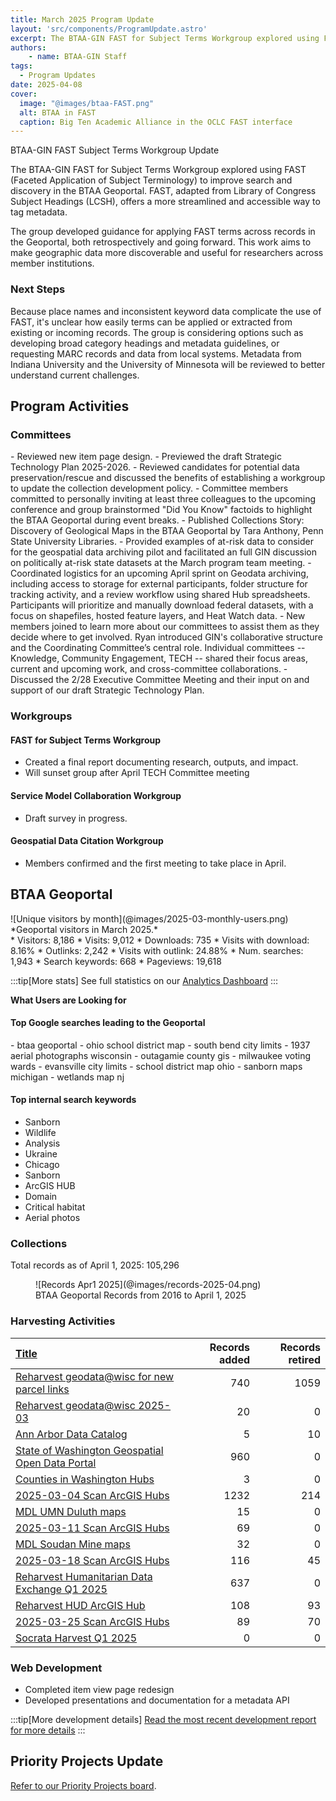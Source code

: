 ```yaml
---
title: March 2025 Program Update
layout: 'src/components/ProgramUpdate.astro'
excerpt: The BTAA-GIN FAST for Subject Terms Workgroup explored using FAST (Faceted Application of Subject Terminology) to improve search and discovery in the BTAA Geoportal. FAST, adapted from Library of Congress Subject Headings (LCSH), offers a more streamlined and accessible way to tag metadata.
authors:
    - name: BTAA-GIN Staff
tags:
  - Program Updates
date: 2025-04-08
cover:
  image: "@images/btaa-FAST.png"
  alt: BTAA in FAST
  caption: Big Ten Academic Alliance in the OCLC FAST interface
---
```


<div class="monthly-highlight">

BTAA-GIN FAST Subject Terms Workgroup Update


The BTAA-GIN FAST for Subject Terms Workgroup explored using FAST (Faceted Application of Subject Terminology) to improve search and discovery in the BTAA Geoportal. FAST, adapted from Library of Congress Subject Headings (LCSH), offers a more streamlined and accessible way to tag metadata.

The group developed guidance for applying FAST terms across records in the Geoportal, both retrospectively and going forward. This work aims to make geographic data more discoverable and useful for researchers across member institutions.

### Next Steps

Because place names and inconsistent keyword data complicate the use of FAST, it's unclear how easily terms can be applied or extracted from existing or incoming records. The group is considering options such as developing broad category headings and metadata guidelines, or requesting MARC records and data from local systems. Metadata from Indiana University and the University of Minnesota will be reviewed to better understand current challenges.

</div>

## Program Activities

### Committees

<CardGrid>
  <Card title="TECHnology">
    - Reviewed new item page design.
    - Previewed the draft Strategic Technology Plan 2025-2026.
    - Reviewed candidates for potential data preservation/rescue and discussed the benefits of establishing a workgroup to update the collection development policy.
  </Card>

  <Card title="Community Engagement">
    - Committee members committed to personally inviting at least three colleagues to the upcoming conference and group brainstormed "Did You Know" factoids to highlight the BTAA Geoportal during event breaks.
    - Published Collections Story: Discovery of Geological Maps in the BTAA Geoportal by Tara Anthony, Penn State University Libraries.
  </Card>

  <Card title="Knowledge">
    - Provided examples of at-risk data to consider for the geospatial data archiving pilot and facilitated an full GIN discussion on politically at-risk state datasets at the March program team meeting.
    - Coordinated logistics for an upcoming April sprint on Geodata archiving, including access to storage for external participants, folder structure for tracking activity, and a review workflow using shared Hub spreadsheets. Participants will prioritize and manually download federal datasets, with a focus on shapefiles, hosted feature layers, and Heat Watch data.
  </Card>

  <Card title="Coordination">
    - New members joined to learn more about our committees to assist them as they decide where to get involved. Ryan introduced GIN's collaborative structure and the Coordinating Committee’s central role. Individual committees -- Knowledge, Community Engagement, TECH -- shared their focus areas, current and upcoming work, and cross-committee collaborations.
    - Discussed the 2/28 Executive Committee Meeting and their input on and support of our draft Strategic Technology Plan.
  </Card>
</CardGrid>

### Workgroups

<Card>


#### FAST for Subject Terms Workgroup

* Created a final report documenting research, outputs, and impact. 
* Will sunset group after April TECH Committee meeting

#### Service Model Collaboration Workgroup

* Draft survey in progress. 

#### Geospatial Data Citation Workgroup

* Members confirmed and the first meeting to take place in April.

</Card>


## BTAA Geoportal 

<TwoThirdsLayout>
<div slot="left">
![Unique visitors by month](@images/2025-03-monthly-users.png)
*Geoportal visitors in March 2025.*
</div>
<div slot="right">
<div class="compact-list">
* Visitors: 8,186
* Visits: 9,012
* Downloads: 735
* Visits with download: 8.16%
* Outlinks: 2,242
* Visits with outlink: 24.88%
* Num. searches: 1,943
* Search keywords: 668
* Pageviews: 19,618
</div>
</div>
</TwoThirdsLayout>


:::tip[More stats]
See full statistics on our [Analytics Dashboard](https://tableau.umn.edu/t/UL/views/BTAAGeoportalusageMatomo/Monthlycharts?%3Aembed=y&%3AisGuestRedirectFromVizportal=y)
:::

**What Users are Looking for**

#### Top Google searches leading to the Geoportal
<ChipList class="not-content">
- btaa geoportal
- ohio school district map
- south bend city limits
- 1937 aerial photographs wisconsin
- outagamie county gis
- milwaukee voting wards
- evansville city limits
- school district map ohio
- sanborn maps michigan
- wetlands map nj
</ChipList>

#### Top internal search keywords
<ChipList class="not-content">

- Sanborn
- Wildlife
- Analysis
- Ukraine
- Chicago
- Sanborn
- ArcGIS HUB
- Domain
- Critical habitat
- Aerial photos

</ChipList>

### Collections

<p class="records-total">Total records as of April 1, 2025: 105,296</p> 

<figure markdown="span">
  ![Records Apr1 2025](@images/records-2025-04.png)
  <figcaption>BTAA Geoportal Records from 2016 to 
April 1, 2025</figcaption>
</figure>


### Harvesting Activities

| [Title](http://URL) | Records added | Records retired |
| :---- | -----: | -----: |
| [Reharvest geodata@wisc for new parcel links](https://github.com/geobtaa/metadata/issues/846) | 740 | 1059 |
| [Reharvest geodata@wisc 2025-03](https://github.com/geobtaa/metadata/issues/813) | 20 | 0 |
| [Ann Arbor Data Catalog](https://github.com/geobtaa/metadata/issues/798) | 5 | 10 |
| [State of Washington Geospatial Open Data Portal](https://github.com/geobtaa/metadata/issues/808) | 960 | 0 |
| [Counties in Washington Hubs](https://github.com/geobtaa/metadata/issues/810) | 3 | 0 |
| [2025-03-04 Scan ArcGIS Hubs](https://github.com/geobtaa/metadata/issues/812) | 1232 | 214 |
| [MDL UMN Duluth maps](https://github.com/geobtaa/metadata/issues/817) | 15 | 0 |
| [2025-03-11 Scan ArcGIS Hubs](https://github.com/geobtaa/metadata/issues/818) | 69 | 0 |
| [MDL Soudan Mine maps](https://github.com/geobtaa/metadata/issues/819) | 32 | 0 |
| [2025-03-18 Scan ArcGIS Hubs](https://github.com/geobtaa/metadata/issues/829) | 116 | 45 |
| [Reharvest Humanitarian Data Exchange Q1 2025](https://github.com/geobtaa/metadata/issues/831) | 637 | 0 |
| [Reharvest HUD ArcGIS Hub](https://github.com/geobtaa/metadata/issues/834) | 108 | 93 |
| [2025-03-25 Scan ArcGIS Hubs](https://github.com/geobtaa/metadata/issues/835) | 89 | 70 |
| [Socrata Harvest Q1 2025](https://github.com/geobtaa/metadata/issues/841) | 0 | 0 |



### Web Development

* Completed item view page redesign
* Developed presentations and documentation for a metadata API

:::tip[More development details]
[Read the most recent development report for more details](https://docs.google.com/document/d/19sSRPXlRzI-dF-fMAbF44S1NBFgVYX23F-gS6-Ikuqc/edit?usp=sharing)
:::


## Priority Projects Update

[Refer to our Priority Projects board](https://github.com/orgs/geobtaa/projects/22/views/6).




